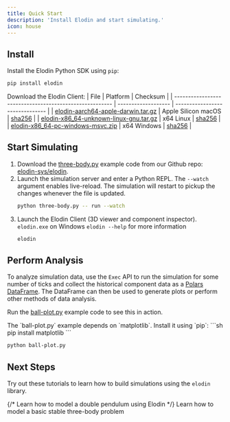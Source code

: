```yaml
---
title: Quick Start
description: 'Install Elodin and start simulating.'
icon: house
---
```

## Install

Install the Elodin Python SDK using `pip`:
```sh
pip install elodin
```

Download the Elodin Client:
| File                                                    | Platform            | Checksum                        |
| ------------------------------------------------------- | ------------------- | ------------------------------- |
| [elodin-aarch64-apple-darwin.tar.gz][elodin-macos]      | Apple Silicon macOS | [sha256][elodin-macos-sha256]   |
| [elodin-x86_64-unknown-linux-gnu.tar.gz][elodin-linux]  | x64 Linux           | [sha256][elodin-linux-sha256]   |
| [elodin-x86_64-pc-windows-msvc.zip][elodin-windows]     | x64 Windows         | [sha256][elodin-windows-sha256] |

[elodin-macos]: https://storage.googleapis.com/elodin-releases/v0.3.13/elodin-aarch64-apple-darwin.tar.gz
[elodin-macos-sha256]: https://storage.googleapis.com/elodin-releases/v0.3.13/elodin-aarch64-apple-darwin.tar.gz.sha256
[elodin-linux]: https://storage.googleapis.com/elodin-releases/v0.3.13/elodin-x86_64-unknown-linux-gnu.tar.gz
[elodin-linux-sha256]: https://storage.googleapis.com/elodin-releases/v0.3.13/elodin-x86_64-unknown-linux-gnu.tar.gz.sha256
[elodin-windows]: https://storage.googleapis.com/elodin-releases/v0.3.13/elodin-x86_64-pc-windows-msvc.zip
[elodin-windows-sha256]: https://storage.googleapis.com/elodin-releases/v0.3.13/elodin-x86_64-pc-windows-msvc.zip.sha256

## Start Simulating

1. Download the [three-body.py] example code from our Github repo: [elodin-sys/elodin].
2. Launch the simulation server and enter a Python REPL.
    <Note>The `--watch` argument enables live-reload. The simulation will restart to pickup the changes whenever the file is updated.</Note>
    ```sh
    python three-body.py -- run --watch
    ```
3. Launch the Elodin Client (3D viewer and component inspector).
    <Note>`elodin.exe` on Windows</Note>
    <Note>`elodin --help` for more information</Note>
    ```sh
    elodin
    ```

[elodin-sys/elodin]: https://github.com/elodin-sys/elodin
[three-body.py]: https://raw.githubusercontent.com/elodin-sys/elodin/main/libs/nox-py/examples/three-body.py

## Perform Analysis

To analyze simulation data, use the `Exec` API to run the simulation for some number of ticks and collect the historical component data as a [Polars DataFrame].
The DataFrame can then be used to generate plots or perform other methods of data analysis.

Run the [ball-plot.py] example code to see this in action.

<Note>
The `ball-plot.py` example depends on `matplotlib`. Install it using `pip`:
```sh
pip install matplotlib
```
</Note>

```sh
python ball-plot.py
```

[Polars Dataframe]: https://docs.pola.rs/user-guide/concepts/data-structures/#dataframe
[ball-plot.py]: https://github.com/elodin-sys/elodin/blob/main/libs/nox-py/examples/ball-plot.py

## Next Steps

Try out these tutorials to learn how to build simulations using the `elodin` library.

<CardGroup cols={1}>
  {/* <Card
    title="Double Pendulum Tutorial"
    icon="tornado"
    href="tutorial/double-pend"
  >
  Learn how to model a double pendulum using Elodin
  </Card> */}
  <Card
    title="Three-Body Problem"
    icon="solar-system"
    href="tutorial/3-body"
  >
  Learn how to model a basic stable three-body problem
  </Card>
</CardGroup>
